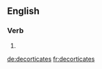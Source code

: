 
==English==

===Verb===
{{head|en}}

# {{en-third-person singular of|decorticate}}

[[de:decorticates]]
[[fr:decorticates]]